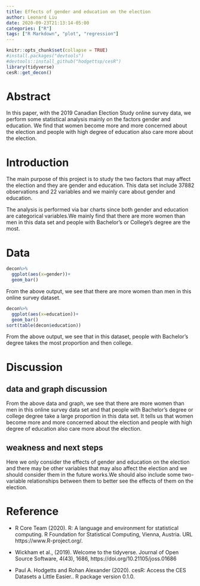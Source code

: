 ```yaml
---
title: Effects of gender and education on the election
author: Leonard Liu
date: 2020-09-23T21:13:14-05:00
categories: ["R"]
tags: ["R Markdown", "plot", "regression"]
---
```


```r
knitr::opts_chunk$set(collapse = TRUE)
#install.packages("devtools")
#devtools::install_github("hodgettsp/cesR")
library(tidyverse)
cesR::get_decon()

```

# Abstract

In this paper, with the 2019 Canadian Election Study online survey data, we perform some statistical analysis mainly on the factors gender and education. We find that women become more and more concerned about the election and people with high degree of education also care more about the election. 


# Introduction

The main purpose of this project is to study the two factors that may affect the election and they are gender and education. This data set include 37882 observations and 22 variables and we mainly care about gender and education.

The analysis is performed via bar charts since both gender and education are categorical variables.We mainly find that there are more women than men in this data set and people with Bachelor's or College's degree are the most.

# Data

```r
decon%>%
  ggplot(aes(x=gender))+
  geom_bar()
```

From the above output, we see that there are more women than men in this online survey dataset. 

```r
decon%>%
  ggplot(aes(x=education))+
  geom_bar()
sort(table(decon$education))

```
From the above output, we see that in this dataset, people with Bachelor's degree takes the most proportion and then college.


# Discussion

## data and graph discussion

From the above data and graph, we see that there are more women than men in this online survey data set and that people with Bachelor's degree or college degree take a large proportion in this data set. It tells us that women become more and more concerned about the election and people with high degree of education also care more about the election.

## weakness and next steps

Here we only consider the effects of gender and education on the election and there may be other variables that may also affect the election and we should consider them in the future works.We should also include some two-variable relationships between them to better see the effects of them on the election.



# Reference

- R Core Team (2020). R: A language and environment for statistical computing. R
  Foundation for Statistical Computing, Vienna, Austria. URL https://www.R-project.org/.

- Wickham et al., (2019). Welcome to the tidyverse. Journal of Open Source Software,
  4(43), 1686, https://doi.org/10.21105/joss.01686

- Paul A. Hodgetts and Rohan Alexander (2020). cesR: Access the CES Datasets a Little
  Easier.. R package version 0.1.0.
  
  
  
  
  

